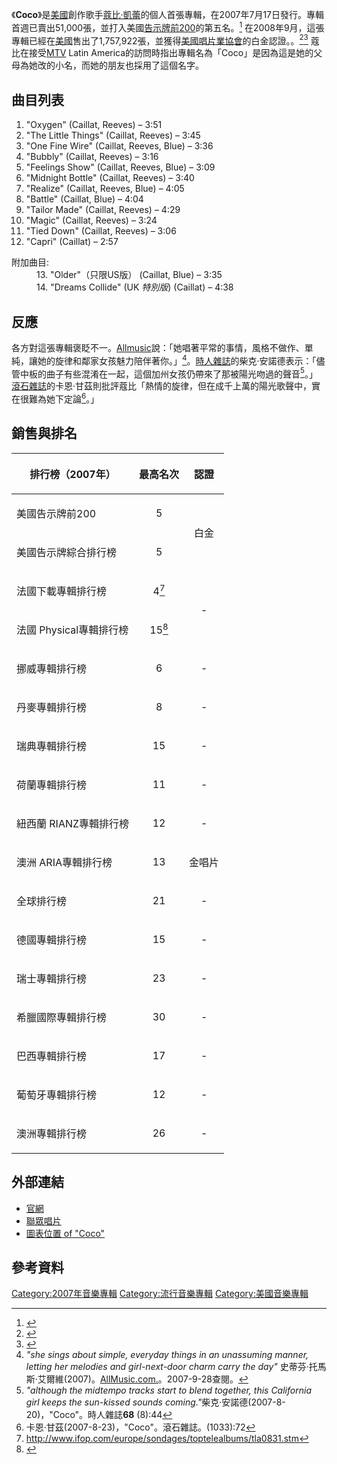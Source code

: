 {{Infobox Album <!-- See Wikipedia:WikiProject_Albums -->
| Name        = Coco
| Type        = 錄音室專輯
| Artist      = [[Colbie_Caillat|Colbie Caillat]]
| Cover       = Coco Colbie Caillat Album Cover.jpg
| Released    = {{flagicon|USA}} 2007年7月17日<br />{{flagicon|United Kingdom}} 2007年8月10日<br />{{flagicon|Europe}} 2008年3月14日<ref>{{Cite web |url=http://www.internetbookshop.it/disco/0602517367357/colbie-caillat/coco.html?shop=2057 |title=IBS.it |accessdate=2008-09-14 |archive-date=2012-06-29 |archive-url=https://archive.is/20120629224654/http://www.internetbookshop.it/disco/0602517367357/colbie-caillat/coco.html?shop=2057 |dead-url=no }}</ref>
| Recorded    = 2007年
| Genre       = [[流行音樂|流行音樂]]，[[流行民謠|流行民謠]]，[[原音樂|原音樂]]，[[成人当代音乐|成人抒情樂]]，[[冲浪音乐|冲浪音乐]]
| Length      = 48:10
| Label       = [[聯眾唱片|Universal Republic]]
| Producer    = Mikal Blue, Ken Caillat, Colbie Caillat, Jason Reeves
| Reviews     = 
* ''[[AllMusic|AllMusic]]'' {{rating-5|4}} [http://www.allmusic.com/album/coco-r1085846 link]
* ''[[滾石_(雜誌)|Rolling Stone]]'' {{rating-5|2}} [http://www.rollingstone.com/reviews/album/15450064/review/15825592/coco link]
* ''[["en:Slant|Slant]]'' {{rating-5|2}} [http://www.slantmagazine.com/music/music_review.asp?id=1165 link]
* ''Blog Critics'' {{rating-5|3}} [https://web.archive.org/web/20090123083304/http://blogcritics.org/archives/2007/09/13/163555.php link]
*''Canal Pop'' {{Rating-5|3}} [https://web.archive.org/web/20071123051628/http://territorio.terra.com.br/canais/canalpop/lancamentos/materia.asp?materiaID=1965 link]
| Last album  = —
| This album  = '''''Coco'''''<br />（2007年）
| Next album  = '''''Breakthrough'''''<br>（2009年）
| Misc       = {{Singles
  | Name          = Coco
  | Type          = studio
  | single 1      = {{link-en|Bubbly|Bubbly}}
  | single 1 date = 2007年5月15日
  | single 2      = {{link-en|Realize (歌曲)|Realize (song)|Realize}}
  | single 2 date = 2008年1月29日
  | single 3      = {{link-en|The Little Things|The Little Things}}
  | single 3 date = 2008年3月17日
  | single 4      = Midnight Bottle
  | single 4 date = 2008年10月
  }}
}}

《'''Coco'''》是[[美國|美國]]創作歌手[[蔻比·凱蕾|蔻比·凱蕾]]的個人首張專輯，在2007年7月17日發行。專輯首週已賣出51,000張，並打入美國[[公告牌二百强专辑榜|告示牌前200]]的第五名。<ref>{{cite web |url=http://www.washingtonpost.com/wp-dyn/content/article/2007/08/16/AR2007081600730.html |title=Colbie Caillat: A MySpace Star on the Rise |accessdate=2007-10-20 |date=2007-08-17 |archive-date=2012-11-07 |archive-url=https://web.archive.org/web/20121107210645/http://www.washingtonpost.com/wp-dyn/content/article/2007/08/16/AR2007081600730.html |dead-url=no }}</ref> 在2008年9月，這張專輯已經在[[美國|美國]]售出了1,757,922張，並獲得[[美國唱片業協會|美國唱片業協會]]的白金認證。。<ref>{{Cite web |url=http://pulsemusic.proboards48.com/index.cgi?board=gmn&action=display&thread=57763 |title=Billboard 200 |accessdate=2008-09-14 |archive-date=2009-01-23 |archive-url=https://web.archive.org/web/20090123095155/http://pulsemusic.proboards48.com/index.cgi?board=gmn&action=display&thread=57763 |dead-url=no }}</ref><ref>{{cite web
 |url=http://www.nypost.com/seven/11182007/entertainment/music/colbie_caillat_103566.htm
 |title=Colbie Caillat, 'Bubbly' Singer About to Burst
 |accessdate=2007-11-25
 |date=2007-11-18
 |archive-date=2007-12-26
 |archive-url=https://web.archive.org/web/20071226144431/http://www.nypost.com/seven/11182007/entertainment/music/colbie_caillat_103566.htm
 |dead-url=no
 }}</ref> 蔻比在接受[[MTV|MTV]] Latin America的訪問時指出專輯名為「Coco」是因為這是她的父母為她改的小名，而她的朋友也採用了這個名字。

== 曲目列表 ==
# "Oxygen" (Caillat, Reeves) – 3:51
# "The Little Things" (Caillat, Reeves) – 3:45
# "One Fine Wire" (Caillat, Reeves, Blue) – 3:36
# "Bubbly" (Caillat, Reeves) – 3:16
# "Feelings Show" (Caillat, Reeves, Blue) – 3:09
# "Midnight Bottle" (Caillat, Reeves) – 3:40
# "Realize" (Caillat, Reeves, Blue) – 4:05
# "Battle" (Caillat, Blue) – 4:04
# "Tailor Made" (Caillat, Reeves) – 4:29
# "Magic" (Caillat, Reeves) – 3:24
# "Tied Down" (Caillat, Reeves) – 3:06
# "Capri" (Caillat) – 2:57
;附加曲目:
:13. "Older"（只限US版） (Caillat, Blue) – 3:35
:14. "Dreams Collide" (UK ''特別版'') (Caillat) – 4:38

== 反應 ==
各方對這張專輯褒眨不一。[[Allmusic|Allmusic]]說：「她唱著平常的事情，風格不做作、單純，讓她的旋律和鄰家女孩魅力陪伴著你。」<ref>''"she sings about simple, everyday things in an unassuming manner, letting her melodies and girl-next-door charm carry the day"'' 史蒂芬·托馬斯·艾爾維(2007)。[http://wm02.allmusic.com/cg/amg.dll?p=amg&sql=10:knfrxzr5ldfe AllMusic.com.]{{dead link|date=2018年5月 |bot=InternetArchiveBot |fix-attempted=yes }}。2007-9-28查閱。</ref>。[[時人雜誌|時人雜誌]]的柴克·安諾德表示：「儘管中板的曲子有些混淆在一起，這個加州女孩仍帶來了那被陽光吻過的聲音<ref>''"although the midtempo tracks start to blend together, this California girl keeps the sun-kissed sounds coming."''柴克·安諾德(2007-8-20)，"Coco"。時人雜誌'''68''' (8):44</ref>。」 [[滾石雜誌|滾石雜誌]]的卡恩·甘茲則批評蔻比「熱情的旋律，但在成千上萬的陽光歌聲中，實在很難為她下定論<ref>卡恩·甘茲(2007-8-23)，"Coco"。滾石雜誌。(1033):72</ref>。」

== 銷售與排名 ==

{| class="wikitable"
!align="center"|排行榜（2007年）
!align="center"|最高名次
!align="center"|認證
|-
|align="left"|美國告示牌前200
|align="center"|5
|align="center" rowspan="2"|白金
|-
|align="left"|美國告示牌綜合排行榜
|align="center"|5
|-
|align="left"|法國下載專輯排行榜
|align="center"|4<ref>http://www.ifop.com/europe/sondages/toptelealbums/tla0831.stm{{dead link|date=2017年11月 |bot=InternetArchiveBot |fix-attempted=yes }}</ref>
|align="center" rowspan="2"|-
|-
|align="left"|法國 Physical專輯排行榜
|align="center"|15<ref>{{Cite web |url=http://www.chartsinfrance.net/Coldplay/news-66519.html |title=Top : Nâdiya et Enrique, à quand la fin du règne ?<!-- Bot generated title --> |accessdate=2008-09-14 |archive-date=2008-09-12 |archive-url=https://web.archive.org/web/20080912142153/http://www.chartsinfrance.net/Coldplay/news-66519.html |dead-url=no }}</ref>
|-
|align="left"|挪威專輯排行榜
|align="center"|6
|align="center"|-
|-
|align="left"|丹麥專輯排行榜
|align="center"|8
|align="center"|-
|-
|align="left"|瑞典專輯排行榜
|align="center"|15
|align="center"|-
|-
|align="left"|荷蘭專輯排行榜
|align="center"|11
|align="center"|-
|-
|align="left"|紐西蘭 RIANZ專輯排行榜
|align="center"|12
|align="center"|-
|-
|align="left"|澳洲 ARIA專輯排行榜
|align="center"|13
|align="center"|金唱片
|-
|align="left"|全球排行榜
|align="center"|21
|align="center"|-
|-
|align="left"|德國專輯排行榜
|align="center"|15
|align="center"|-
|-
|align="left"|瑞士專輯排行榜
|align="center"|23
|align="center"|-
|-
|align="left"|希臘國際專輯排行榜
|align="center"|30
|align="center"|-
|-
|align="left"|巴西專輯排行榜
|align="center"|17
|align="center"|-
|-
|align="left"|葡萄牙專輯排行榜
|align="center"|12
|align="center"|-
|-
|align="left"|澳洲專輯排行榜
|align="center"|26
|align="center"|-
|}

== 外部連結 ==
*[http://www.colbiecaillatmusic.com 官網]{{Wayback|url=http://www.colbiecaillatmusic.com/ |date=20200904211307 }}
*[http://www.universalrepublic.com 聯眾唱片]{{Wayback|url=http://www.universalrepublic.com/ |date=20200226055301 }}
*[http://portuguesecharts.com/showitem.asp?interpret=Colbie+Caillat&titel=Coco&cat=a 圖表位置 of "Coco"]{{Wayback|url=http://portuguesecharts.com/showitem.asp?interpret=Colbie+Caillat&titel=Coco&cat=a |date=20090123111151 }}

== 參考資料 ==
{{reflist}}

[[Category:2007年音樂專輯|Category:2007年音樂專輯]]
[[Category:流行音樂專輯|Category:流行音樂專輯]]
[[Category:美國音樂專輯|Category:美國音樂專輯]]
